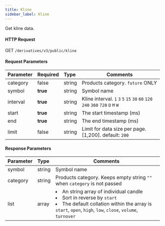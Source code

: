 ```yaml
---
title: Kline
sidebar_label: Kline
---
```


Get kline data.

#### HTTP Request
GET `/derivatives/v3/public/kline`

#### Request Parameters
| Parameter | Required | Type | Comments|
|:----- |:-------|:-----|------ |
|category |false |string |Products category. `future` ONLY |
|symbol |<b>true</b> |string |Symbol name|
|interval |<b>true</b> |string |Kline interval. `1` `3` `5` `15` `30` `60` `120` `240` `360` `720` `D` `M` `W`  |
|start |<b>true</b> |string |The start timestamp (ms)|
|end |<b>true</b> |string |The end timestamp (ms)|
|limit |false |string |Limit for data size per page. [1,200]. default: `200`|

#### Response Parameters
| Parameter | Type | Comments|
|:----- |:-----|----- |
|symbol |string |Symbol name |
|category |string |Products category. Keeps empty string `""` when `category` is not passed |
|list |array |<li>An string array of individual candle</li><li>Sort in reverse by `start`</li><li>The default collation within the array is `start`, `open`, `high`, `low`, `close`, `volume`, `turnover`</li> |